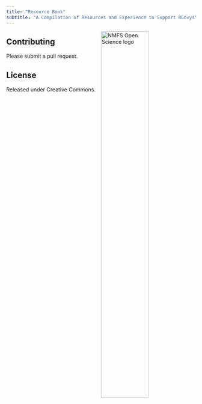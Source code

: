 ```yaml
---
title: "Resource Book"
subtitle: "A Compilation of Resources and Experience to Support RGovys"
---
```


<img src="https://raw.githubusercontent.com/nmfs-opensci/assets/main/logo/nmfs-opensci-logo3.png" alt="NMFS Open Science logo" style="float:right;width:50%;"/>

## Contributing

Please submit a pull request.

## License

Released under Creative Commons.

